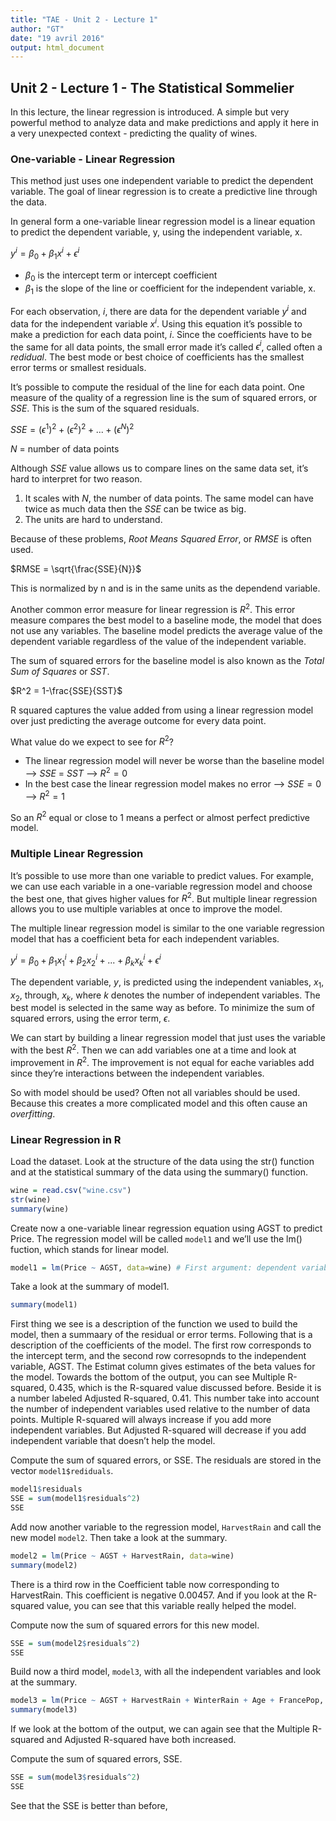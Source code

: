 ```yaml
---
title: "TAE - Unit 2 - Lecture 1"
author: "GT"
date: "19 avril 2016"
output: html_document
---
```


## Unit 2 - Lecture 1 - The Statistical Sommelier

In this lecture, the linear regression is introduced. A simple but very powerful method to analyze data and
make predictions and apply it here in a very unexpected context - predicting the quality of wines.

### One-variable - Linear Regression

This method just uses one independent variable to predict the dependent variable. The goal of linear regression
is to create a predictive line through the data.

In general form a one-variable linear regression model is a linear equation to predict the dependent variable,
y, using the independent variable, x.

$y^i = \beta_0 + \beta_{1}x^i + \epsilon^i$

- $\beta_0$ is the intercept term or intercept coefficient
- $\beta_1$ is the slope of the line or coefficient for the independent variable, x.

For each observation, $i$, there are data for the dependent variable $y^i$ and data for the independent
variable $x^i$. Using this equation it's possible to make a prediction for each data point, $i$. 
Since the coefficients have to be the same for all data points, the small error made it's called $\epsilon^i$, 
called often a *redidual*.
The best mode or best choice of coefficients has the smallest error terms or smallest residuals.

It's possible to compute the residual of the line for each data point. One measure of the quality of a
regression line is the sum of squared errors, or *SSE*. This is the sum of the squared residuals.

$SSE = (\epsilon^1)^2+(\epsilon^2)^2+...+(\epsilon^N)^2$

$N$ = number of data points

Although $SSE$ value allows us to compare lines on the same data set, it's hard to interpret for two reason.

1. It scales with $N$, the number of data points. The same model can have twice as much data then the $SSE$
can be twice as big.
2. The units are hard to understand.

Because of these problems, *Root Means Squared Error*, or *RMSE* is often used.

$RMSE = \sqrt{\frac{SSE}{N}}$

This is normalized by n and is in the same units as the dependend variable.

Another common error measure for linear regression is $R^2$. This error measure compares the best model to
a baseline mode, the model that does not use any variables. The baseline model predicts the average value of 
the dependent variable regardless of the value of the independent variable.

The sum of squared errors for the baseline model is also known as the *Total Sum of Squares* or *SST*.

$R^2 = 1-\frac{SSE}{SST}$

R squared captures the value added from using a linear regression model over just predicting the average
outcome for every data point. 

What value do we expect to see for $R^2$?

- The linear regression model will never be worse than the baseline model --> $SSE$ = $SST$ --> $R^2=0$
- In the best case the linear regression model makes no error --> $SSE = 0$ --> $R^2=1$

So an $R^2$ equal or close to 1 means a perfect or almost perfect predictive model.

### Multiple Linear Regression

It's possible to use more than one variable to predict values. For example, we can use each variable
in a one-variable regression model and choose the best one, that gives higher values for $R^2$. But
multiple linear regression allows you to use multiple variables at once to improve the model.

The multiple linear regression model is similar to the one variable regression model that has a coefficient
beta for each independent variables.

$y^i=\beta_0+\beta_1x_1^i+\beta_2x_2^i+...+\beta_kx_k^i+\epsilon^i$

The dependent variable, $y$, is predicted using the independent vaniables, $x_1$, $x_2$, through, $x_k$, 
where $k$ denotes the number of independent variables. The best model is selected in the same way as before.
To minimize the sum of squared errors, using the error term, $\epsilon$.

We can start by building a linear regression model that just uses the variable with the best $R^2$. Then we can
add variables one at a time and look at improvement in $R^2$. The improvement is not equal for eache variables
add since they're interactions between the independent variables.

So with model should be used? Often not all variables should be used. Because this creates a more 
complicated model and this often cause an *overfitting*.

### Linear Regression in R

Load the dataset. Look at the structure of the data using the str() function and at the statistical
summary of the data using the summary() function.

```r
wine = read.csv("wine.csv")
str(wine)
summary(wine)
```

Create now a one-variable linear regression equation using AGST to predict Price. The regression
model will be called `model1` and we'll use the lm() fuction, which stands for linear model.

```r
model1 = lm(Price ~ AGST, data=wine) # First argument: dependent variable ~ independent variable, Second argument: dataset used to build the model
```

Take a look at the summary of model1.

```r
summary(model1)
```

First thing we see is a description of the function we used to build the model, then a summaary of the
residual or error terms. Following that is a description of the coefficients of the model. The first row
corresponds to the intercept term, and the second row corresopnds to the independent variable, AGST.
The Estimat column gives estimates of the beta values for the model. Towards the bottom of the output, you
can see Multiple R-squared, 0.435, which is the R-squared value discussed before. Beside it is a number
labeled Adjusted R-squared, 0.41. This number take into account the number of independent variables used
relative to the number of data points. Multiple R-squared will always increase if you add more independent
variables. But Adjusted R-squared will decrease if you add independent variable that doesn't help the model.

Compute the sum of squared errors, or SSE. The residuals are stored in the vector `model1$rediduals`.

```r
model1$residuals
SSE = sum(model1$residuals^2)
SSE
```

Add now another variable to the regression model, `HarvestRain` and call the new model `model2`. Then take
a look at the summary.

```r
model2 = lm(Price ~ AGST + HarvestRain, data=wine)
summary(model2)
```

There is a third row in the Coefficient table now corresponding to HarvestRain. This coefficient is negative
0.00457. And if you look at the R-squared value, you can see that this variable really helped the model.

Compute now the sum of squared errors for this new model.

```r
SSE = sum(model2$residuals^2)
SSE
```

Build now a third model, `model3`, with all the independent variables and look at the summary.

```r
model3 = lm(Price ~ AGST + HarvestRain + WinterRain + Age + FrancePop, data=wine)
summary(model3)
```

If we look at the bottom of the output, we can again see that the Multiple R-squared and Adjusted R-squared
have both increased.

Compute the sum of squared errors, SSE.

```r
SSE = sum(model3$residuals^2)
SSE
```

See that the SSE is better than before,